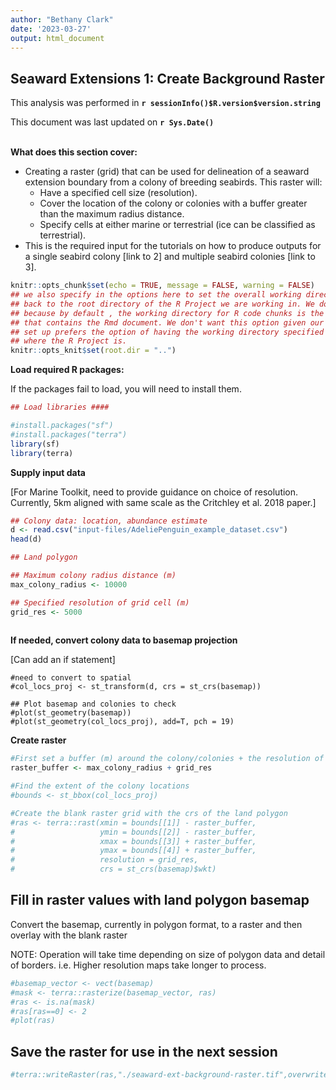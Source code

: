 ```yaml
---
author: "Bethany Clark"
date: '2023-03-27'
output: html_document
---
```


<!--- This is an HTML comment in RMarkdown. You can use these comments to make notes that won't get read when running the code -->

<!--- {-} curly brackets hash means subsections won't get numbered -->

## Seaward Extensions 1: Create Background Raster

This analysis was performed in **`r sessionInfo()$R.version$version.string`**\

This document was last updated on **`r Sys.Date()`** 
<br><br>

**What does this section cover:**

-   Creating a raster (grid) that can be used for delineation of a seaward extension boundary from a colony of breeding seabirds. This raster will:
    - Have a specified cell size (resolution).
    - Cover the location of the colony or colonies with a buffer greater than the maximum radius distance. 
    - Specify cells at either marine or terrestrial (ice can be classified as terrestrial).

-   This is the required input for the tutorials on how to produce outputs for a single seabird colony [link to 2] and multiple seabird colonies [link to 3].

<!--- Add a space after the line to start the bulleted list -->

<!--- Placing **text** will make text bold -->

<!--- In the code chunk below, we specify include = F, so that we will run the chunk but not include the chunk in the final document. We set a global argument in the code chunk of echo = T, so that in later code chunks, the code will be displayed in the RMarkdown document -->

```r
knitr::opts_chunk$set(echo = TRUE, message = FALSE, warning = FALSE)
## we also specify in the options here to set the overall working directory
## back to the root directory of the R Project we are working in. We do this
## because by default , the working directory for R code chunks is the directory 
## that contains the Rmd document. We don't want this option given our file
## set up prefers the option of having the working directory specified as that
## where the R Project is.
knitr::opts_knit$set(root.dir = "..")
```

**Load required R packages:**

If the packages fail to load, you will need to install them.

```r
## Load libraries ####

#install.packages("sf")
#install.packages("terra")
library(sf)
library(terra)

```

**Supply input data**

[For Marine Toolkit, need to provide guidance on choice of resolution. Currently, 5km aligned with same scale as the Critchley et al. 2018 paper.]


```r
## Colony data: location, abundance estimate
d <- read.csv("input-files/AdeliePenguin_example_dataset.csv")
head(d)

## Land polygon

## Maximum colony radius distance (m)
max_colony_radius <- 10000

## Specified resolution of grid cell (m)
grid_res <- 5000
  
```

**If needed, convert colony data to basemap projection**

[Can add an if statement]

```r-

#need to convert to spatial
#col_locs_proj <- st_transform(d, crs = st_crs(basemap))

## Plot basemap and colonies to check
#plot(st_geometry(basemap)) 
#plot(st_geometry(col_locs_proj), add=T, pch = 19)

```

**Create raster**

```r
#First set a buffer (m) around the colony/colonies + the resolution of the grid to make sure the grid is large enough. 
raster_buffer <- max_colony_radius + grid_res

#Find the extent of the colony locations
#bounds <- st_bbox(col_locs_proj)

#Create the blank raster grid with the crs of the land polygon
#ras <- terra::rast(xmin = bounds[[1]] - raster_buffer, 
#                   ymin = bounds[[2]] - raster_buffer, 
#                   xmax = bounds[[3]] + raster_buffer, 
#                   ymax = bounds[[4]] + raster_buffer, 
#                   resolution = grid_res,
#                   crs = st_crs(basemap)$wkt)

```

## Fill in raster values with land polygon basemap 

Convert the basemap, currently in polygon format, to a raster and then overlay with the blank raster

NOTE: Operation will take time depending on size of polygon data and detail of borders. i.e. Higher resolution maps take longer to process.

```r
#basemap_vector <- vect(basemap)
#mask <- terra::rasterize(basemap_vector, ras)
#ras <- is.na(mask)
#ras[ras==0] <- 2
#plot(ras)

```

## Save the raster for use in the next session

```r
#terra::writeRaster(ras,"./seaward-ext-background-raster.tif",overwrite=T)
```

